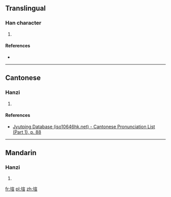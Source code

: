 ==Translingual==

===Han character===
{{Han char|rn=32|rad=土|as=09|sn=12|four=|canj=GJMM|ids=⿰土宣}}

# {{defn|Han|sort=土09}}

====References====
* {{Han ref|kx=0234.271|hdz=10467.060|uh=5847|ud=22599}}

----

==Cantonese==

===Hanzi===
{{yue-hanzi|jyut=[[syun1]]|y=syun1}}

# {{defn|lang=yue|sort=土09}}

====References====
* [http://www.iso10646hk.net/jp/document/download.jsp Jyutping Database (iso10646hk.net) - Cantonese Pronunciation List (Part 1), p. 88]

----

==Mandarin==

===Hanzi===
{{cmn-hanzi|pin=[[xuān]] ([[xuan1]])|wg=hsüan<sup>1</sup>}}

# {{defn|lang=cmn|sort=土09}}

[[fr:塇]]
[[pl:塇]]
[[zh:塇]]